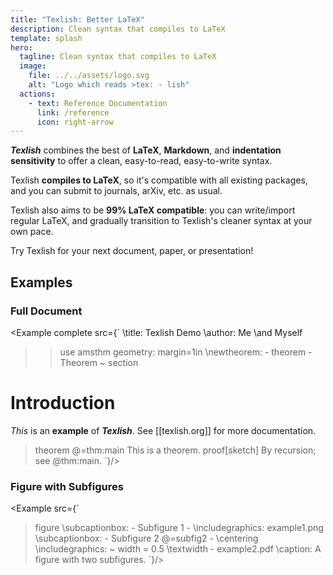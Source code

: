```yaml
---
title: "Texlish: Better LaTeX"
description: Clean syntax that compiles to LaTeX
template: splash
hero:
  tagline: Clean syntax that compiles to LaTeX
  image:
    file: ../../assets/logo.svg
    alt: "Logo which reads >tex: - lish"
  actions:
    - text: Reference Documentation
      link: /reference
      icon: right-arrow
---
```


***Texlish*** combines the best of
**LaTeX**, **Markdown**, and **indentation sensitivity**
to offer a clean, easy-to-read, easy-to-write syntax.

Texlish **compiles to LaTeX**, so it's compatible with
all existing packages, and you can submit to journals, arXiv, etc. as usual.

Texlish also aims to be **99% LaTeX compatible**:
you can write/import regular LaTeX,
and gradually transition to Texlish's cleaner syntax at your own pace.

Try Texlish for your next document, paper, or presentation!

## Examples

### Full Document

<Example complete src={`
  \\title: Texlish Demo
  \\author: Me
    \\and Myself

  >>use
    amsthm
    geometry: margin=1in
  \\newtheorem:
    - theorem
    - Theorem
    ~ section

  # Introduction
  *This* is an **example** of ***Texlish***.
  See [[texlish.org]] for more documentation.

  > theorem @=thm:main
    This is a theorem.
  > proof[sketch]
    By recursion; see @thm:main.
`}/>

### Figure with Subfigures

<Example src={`
  > figure
    \\subcaptionbox:
      - Subfigure 1
      - \\includegraphics: example1.png
    \\subcaptionbox:
      - Subfigure 2
        @=subfig2
      - \\centering
        \\includegraphics:
          ~ width = 0.5 \\textwidth
          - example2.pdf
    \\caption: A figure with two subfigures.
`}/>

